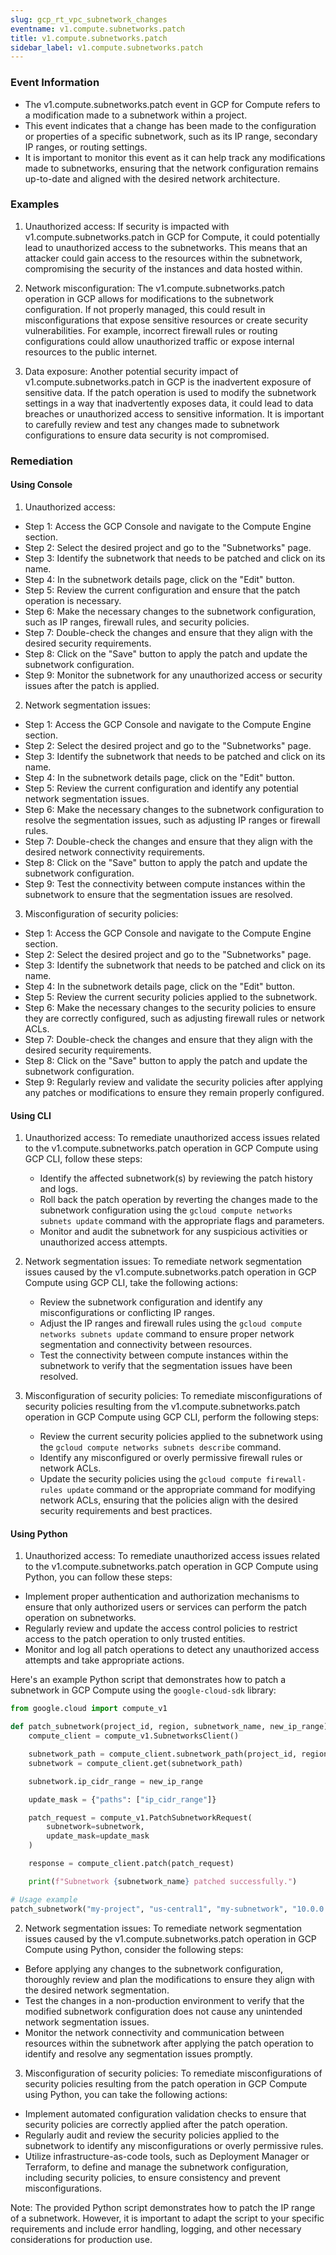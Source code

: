 ```yaml
--- 
slug: gcp_rt_vpc_subnetwork_changes
eventname: v1.compute.subnetworks.patch
title: v1.compute.subnetworks.patch
sidebar_label: v1.compute.subnetworks.patch
---
```

                       
### Event Information

- The v1.compute.subnetworks.patch event in GCP for Compute refers to a modification made to a subnetwork within a project.
- This event indicates that a change has been made to the configuration or properties of a specific subnetwork, such as its IP range, secondary IP ranges, or routing settings.
- It is important to monitor this event as it can help track any modifications made to subnetworks, ensuring that the network configuration remains up-to-date and aligned with the desired network architecture.


### Examples

1. Unauthorized access: If security is impacted with v1.compute.subnetworks.patch in GCP for Compute, it could potentially lead to unauthorized access to the subnetworks. This means that an attacker could gain access to the resources within the subnetwork, compromising the security of the instances and data hosted within.

2. Network misconfiguration: The v1.compute.subnetworks.patch operation in GCP allows for modifications to the subnetwork configuration. If not properly managed, this could result in misconfigurations that expose sensitive resources or create security vulnerabilities. For example, incorrect firewall rules or routing configurations could allow unauthorized traffic or expose internal resources to the public internet.

3. Data exposure: Another potential security impact of v1.compute.subnetworks.patch in GCP is the inadvertent exposure of sensitive data. If the patch operation is used to modify the subnetwork settings in a way that inadvertently exposes data, it could lead to data breaches or unauthorized access to sensitive information. It is important to carefully review and test any changes made to subnetwork configurations to ensure data security is not compromised.

### Remediation

#### Using Console

1. Unauthorized access:
- Step 1: Access the GCP Console and navigate to the Compute Engine section.
- Step 2: Select the desired project and go to the "Subnetworks" page.
- Step 3: Identify the subnetwork that needs to be patched and click on its name.
- Step 4: In the subnetwork details page, click on the "Edit" button.
- Step 5: Review the current configuration and ensure that the patch operation is necessary.
- Step 6: Make the necessary changes to the subnetwork configuration, such as IP ranges, firewall rules, and security policies.
- Step 7: Double-check the changes and ensure that they align with the desired security requirements.
- Step 8: Click on the "Save" button to apply the patch and update the subnetwork configuration.
- Step 9: Monitor the subnetwork for any unauthorized access or security issues after the patch is applied.

2. Network segmentation issues:
- Step 1: Access the GCP Console and navigate to the Compute Engine section.
- Step 2: Select the desired project and go to the "Subnetworks" page.
- Step 3: Identify the subnetwork that needs to be patched and click on its name.
- Step 4: In the subnetwork details page, click on the "Edit" button.
- Step 5: Review the current configuration and identify any potential network segmentation issues.
- Step 6: Make the necessary changes to the subnetwork configuration to resolve the segmentation issues, such as adjusting IP ranges or firewall rules.
- Step 7: Double-check the changes and ensure that they align with the desired network connectivity requirements.
- Step 8: Click on the "Save" button to apply the patch and update the subnetwork configuration.
- Step 9: Test the connectivity between compute instances within the subnetwork to ensure that the segmentation issues are resolved.

3. Misconfiguration of security policies:
- Step 1: Access the GCP Console and navigate to the Compute Engine section.
- Step 2: Select the desired project and go to the "Subnetworks" page.
- Step 3: Identify the subnetwork that needs to be patched and click on its name.
- Step 4: In the subnetwork details page, click on the "Edit" button.
- Step 5: Review the current security policies applied to the subnetwork.
- Step 6: Make the necessary changes to the security policies to ensure they are correctly configured, such as adjusting firewall rules or network ACLs.
- Step 7: Double-check the changes and ensure that they align with the desired security requirements.
- Step 8: Click on the "Save" button to apply the patch and update the subnetwork configuration.
- Step 9: Regularly review and validate the security policies after applying any patches or modifications to ensure they remain properly configured.

#### Using CLI

1. Unauthorized access: To remediate unauthorized access issues related to the v1.compute.subnetworks.patch operation in GCP Compute using GCP CLI, follow these steps:
   - Identify the affected subnetwork(s) by reviewing the patch history and logs.
   - Roll back the patch operation by reverting the changes made to the subnetwork configuration using the `gcloud compute networks subnets update` command with the appropriate flags and parameters.
   - Monitor and audit the subnetwork for any suspicious activities or unauthorized access attempts.

2. Network segmentation issues: To remediate network segmentation issues caused by the v1.compute.subnetworks.patch operation in GCP Compute using GCP CLI, take the following actions:
   - Review the subnetwork configuration and identify any misconfigurations or conflicting IP ranges.
   - Adjust the IP ranges and firewall rules using the `gcloud compute networks subnets update` command to ensure proper network segmentation and connectivity between resources.
   - Test the connectivity between compute instances within the subnetwork to verify that the segmentation issues have been resolved.

3. Misconfiguration of security policies: To remediate misconfigurations of security policies resulting from the v1.compute.subnetworks.patch operation in GCP Compute using GCP CLI, perform the following steps:
   - Review the current security policies applied to the subnetwork using the `gcloud compute networks subnets describe` command.
   - Identify any misconfigured or overly permissive firewall rules or network ACLs.
   - Update the security policies using the `gcloud compute firewall-rules update` command or the appropriate command for modifying network ACLs, ensuring that the policies align with the desired security requirements and best practices.

#### Using Python

1. Unauthorized access: To remediate unauthorized access issues related to the v1.compute.subnetworks.patch operation in GCP Compute using Python, you can follow these steps:

- Implement proper authentication and authorization mechanisms to ensure that only authorized users or services can perform the patch operation on subnetworks.
- Regularly review and update the access control policies to restrict access to the patch operation to only trusted entities.
- Monitor and log all patch operations to detect any unauthorized access attempts and take appropriate actions.

Here's an example Python script that demonstrates how to patch a subnetwork in GCP Compute using the `google-cloud-sdk` library:

```python
from google.cloud import compute_v1

def patch_subnetwork(project_id, region, subnetwork_name, new_ip_range):
    compute_client = compute_v1.SubnetworksClient()

    subnetwork_path = compute_client.subnetwork_path(project_id, region, subnetwork_name)
    subnetwork = compute_client.get(subnetwork_path)

    subnetwork.ip_cidr_range = new_ip_range

    update_mask = {"paths": ["ip_cidr_range"]}

    patch_request = compute_v1.PatchSubnetworkRequest(
        subnetwork=subnetwork,
        update_mask=update_mask
    )

    response = compute_client.patch(patch_request)

    print(f"Subnetwork {subnetwork_name} patched successfully.")

# Usage example
patch_subnetwork("my-project", "us-central1", "my-subnetwork", "10.0.0.0/24")
```

2. Network segmentation issues: To remediate network segmentation issues caused by the v1.compute.subnetworks.patch operation in GCP Compute using Python, consider the following steps:

- Before applying any changes to the subnetwork configuration, thoroughly review and plan the modifications to ensure they align with the desired network segmentation.
- Test the changes in a non-production environment to verify that the modified subnetwork configuration does not cause any unintended network segmentation issues.
- Monitor the network connectivity and communication between resources within the subnetwork after applying the patch operation to identify and resolve any segmentation issues promptly.

3. Misconfiguration of security policies: To remediate misconfigurations of security policies resulting from the patch operation in GCP Compute using Python, you can take the following actions:

- Implement automated configuration validation checks to ensure that security policies are correctly applied after the patch operation.
- Regularly audit and review the security policies applied to the subnetwork to identify any misconfigurations or overly permissive rules.
- Utilize infrastructure-as-code tools, such as Deployment Manager or Terraform, to define and manage the subnetwork configuration, including security policies, to ensure consistency and prevent misconfigurations.

Note: The provided Python script demonstrates how to patch the IP range of a subnetwork. However, it is important to adapt the script to your specific requirements and include error handling, logging, and other necessary considerations for production use.


 